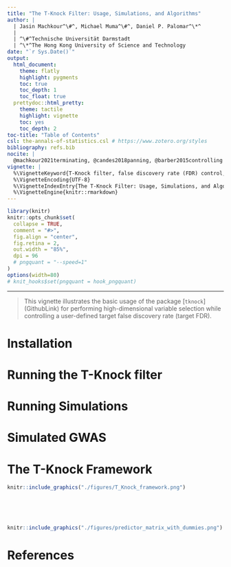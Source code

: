 ```yaml
---
title: "The T-Knock Filter: Usage, Simulations, and Algorithms"
author: |
  | Jasin Machkour^\#^, Michael Muma^\#^, Daniel P. Palomar^\*^
  |
  | ^\#^Technische Universität Darmstadt
  | ^\*^The Hong Kong University of Science and Technology
date: "`r Sys.Date()`"
output:
  html_document:
    theme: flatly
    highlight: pygments
    toc: true
    toc_depth: 1
    toc_float: true
  prettydoc::html_pretty:
    theme: tactile
    highlight: vignette
    toc: yes
    toc_depth: 2
toc-title: "Table of Contents"    
csl: the-annals-of-statistics.csl # https://www.zotero.org/styles
bibliography: refs.bib
nocite: |
  @machkour2021terminating, @candes2018panning, @barber2015controlling
vignette: |
  %\VignetteKeyword{T-Knock filter, false discovery rate (FDR) control, high-dimensional variable selection, martingale theory, genome-wide association studies}
  %\VignetteEncoding{UTF-8}
  %\VignetteIndexEntry{The T-Knock Filter: Usage, Simulations, and Algorithms}
  %\VignetteEngine{knitr::rmarkdown}
---
```


```r
library(knitr)
knitr::opts_chunk$set(
  collapse = TRUE,
  comment = "#>",
  fig.align = "center",
  fig.retina = 2,
  out.width = "85%",
  dpi = 96
  # pngquant = "--speed=1"
)
options(width=80)
# knit_hooks$set(pngquant = hook_pngquant)
```

-----------
> This vignette illustrates the basic usage of the package [`tknock`] (GithubLink)
for performing high-dimensional variable selection while controlling a user-defined 
target false discovery rate (target FDR).


# Installation

# Running the T-Knock filter

# Running Simulations

# Simulated GWAS

# The T-Knock Framework

```r
knitr::include_graphics("./figures/T_Knock_framework.png")
```
<br>
<br>
<br>
```r
knitr::include_graphics("./figures/predictor_matrix_with_dummies.png")
```

# References {-}


















